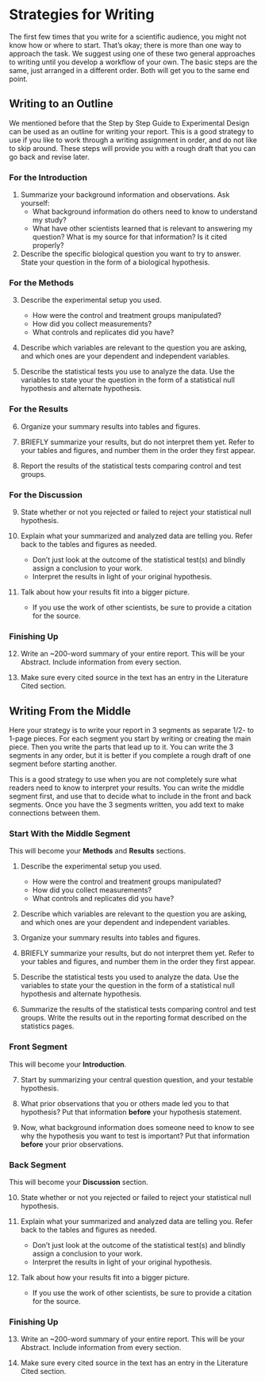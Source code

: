 # Strategies for Writing {#strategies610}

The first few times that you write for a scientific audience, you might not know how or where to start. That's okay; there is more than one way to approach the task. We suggest using one of these two general approaches to writing until you develop a workflow of your own. The basic steps are the same, just arranged in a different order. Both will get you to the same end point.


## Writing to an Outline

We mentioned before that the Step by Step Guide to Experimental Design can be used as an outline for writing your report. This is a good strategy to use if you like to work through a writing assignment in order, and do not like to skip around. These steps will provide you with a rough draft that you can go back and revise later.

### For the Introduction {-}

1. Summarize your background information and observations. Ask yourself:
    + What background information do others need to know to understand my study? 
    + What have other scientists learned that is relevant to answering my question? What is my source for that information? Is it cited properly?

2. Describe the specific biological question you want to try to answer. State your question in the form of a biological hypothesis. 


### For the Methods {-}

3. Describe the experimental setup you used.
    + How were the control and treatment groups manipulated?
    + How did you collect measurements?
    + What controls and replicates did you have? 

4. Describe which variables are relevant to the question you are asking, and which ones are your dependent and independent variables. 

5. Describe the statistical tests you use to analyze the data. Use the variables to state your the question in the form of a statistical null hypothesis and alternate hypothesis. 


### For the Results {-}

6. Organize your summary results into tables and figures.

7. BRIEFLY summarize your results, but do not interpret them yet. Refer to your tables and figures, and number them in the order they first appear.

8. Report the results of the statistical tests comparing control and test groups.


### For the Discussion {-}

9. State whether or not you rejected or failed to reject your statistical null hypothesis. 

10. Explain what your summarized and analyzed data are telling you. Refer back to the tables and figures as needed.
    + Don’t just look at the outcome of the statistical test(s) and blindly assign a conclusion to your work. 
    + Interpret the results in light of your original hypothesis.

11. Talk about how your results fit into a bigger picture. 
    + If you use the work of other scientists, be sure to provide a citation for the source.


### Finishing Up {-}

12. Write an ~200-word summary of your entire report. This will be your Abstract. Include information from every section.

13. Make sure every cited source in the text has an entry in the Literature Cited section.


## Writing From the Middle

Here your strategy is to write your report in 3 segments as separate 1/2- to 1-page pieces. For each segment you start by writing or creating the main piece. Then you write the parts that lead up to it. You can write the 3 segments in any order, but it is better if you complete a rough draft of one segment before starting another. 

This is a good strategy to use when you are not completely sure what readers need to know to interpret your results. You can write the middle segment first, and use that to decide what to include in the front and back segments. Once you have the 3 segments written, you add text to make connections between them.


### Start With the Middle Segment {-}

This will become your __Methods__ and __Results__ sections. 

1. Describe the experimental setup you used.
    + How were the control and treatment groups manipulated?
    + How did you collect measurements?
    + What controls and replicates did you have? 

2. Describe which variables are relevant to the question you are asking, and which ones are your dependent and independent variables. 

3. Organize your summary results into tables and figures.

4. BRIEFLY summarize your results, but do not interpret them yet. Refer to your tables and figures, and number them in the order they first appear.

5. Describe the statistical tests you used to analyze the data. Use the variables to state your the question in the form of a statistical null hypothesis and alternate hypothesis. 

6. Summarize the results of the statistical tests comparing control and test groups. Write the results out in the reporting format described on the statistics pages.


### Front Segment {-}

This will become your __Introduction__.

7. Start by summarizing your central question question, and your testable hypothesis. 

8. What prior observations that you or others made led you to that hypothesis? Put that information __before__ your hypothesis statement. 

9. Now, what background information does someone need to know to see why the hypothesis you want to test is important? Put that information __before__ your prior observations. 


### Back Segment {-}

This will become your __Discussion__ section.

10. State whether or not you rejected or failed to reject your statistical null hypothesis. 

11. Explain what your summarized and analyzed data are telling you. Refer back to the tables and figures as needed.
    + Don’t just look at the outcome of the statistical test(s) and blindly assign a conclusion to your work. 
    + Interpret the results in light of your original hypothesis.

12. Talk about how your results fit into a bigger picture. 
    + If you use the work of other scientists, be sure to provide a citation for the source.


### Finishing Up {-}

13. Write an ~200-word summary of your entire report. This will be your Abstract. Include information from every section.

14. Make sure every cited source in the text has an entry in the Literature Cited section.
